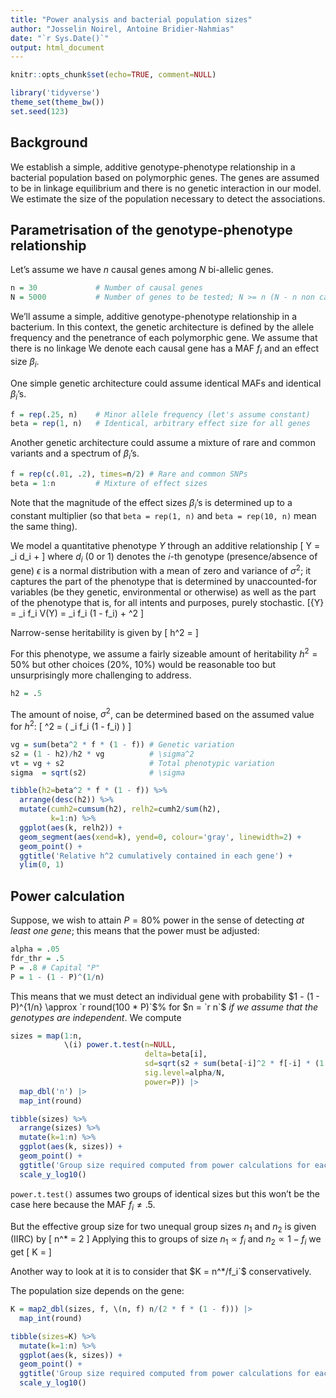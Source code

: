 ```yaml
---
title: "Power analysis and bacterial population sizes"
author: "Josselin Noirel, Antoine Bridier-Nahmias"
date: "`r Sys.Date()`"
output: html_document
---
```


```r
knitr::opts_chunk$set(echo=TRUE, comment=NULL)
```

```r
library('tidyverse')
theme_set(theme_bw())
set.seed(123)
```

## Background

We establish a simple, additive genotype-phenotype relationship in a bacterial population based on polymorphic genes.  The genes are assumed to be in linkage equilibrium and there is no genetic interaction in our model.  We estimate the size of the population necessary to detect the associations.

## Parametrisation of the genotype-phenotype relationship

Let's assume we have $n$ causal genes among $N$ bi-allelic genes.

```r
n = 30             # Number of causal genes
N = 5000           # Number of genes to be tested; N >= n (N - n non causal)
```

We'll assume a simple, additive genotype-phenotype relationship in a bacterium.  In this context, the genetic architecture is defined by the allele frequency and the penetrance of each polymorphic gene.  We assume that there is no linkage  We denote each causal gene has a MAF $f_i$ and an effect size $\beta_i$.

One simple genetic architecture could assume identical MAFs and identical $\beta_i$'s.

```r
f = rep(.25, n)    # Minor allele frequency (let's assume constant)
beta = rep(1, n)   # Identical, arbitrary effect size for all genes
```

Another genetic architecture could assume a mixture of rare and common variants and a spectrum of $\beta_i$'s.

```r
f = rep(c(.01, .2), times=n/2) # Rare and common SNPs
beta = 1:n         # Mixture of effect sizes
```

Note that the magnitude of the effect sizes $\beta_i$'s is determined up to a constant multiplier (so that `beta = rep(1, n)` and `beta = rep(10, n)` mean the same thing).

We model a quantitative phenotype $Y$ through an additive relationship
\[ Y = \sum \beta_i d_i + \epsilon \]
where $d_i$ (0 or 1) denotes the $i$-th genotype (presence/absence of gene) $\epsilon$ is a normal distribution with a mean of zero and variance of $\sigma^2$; it captures the part of the phenotype that is determined by unaccounted-for variables (be they genetic, environmental or otherwise) as well as the part of the phenotype that is, for all intents and purposes, purely stochastic.
\[\bar{Y} = \sum \beta_i f_i \quad
  V(Y)    = \sum \beta_i f_i (1 - f_i) + \sigma^2 \]

Narrow-sense heritability is given by \[ h^2 = \frac{\sum \beta_i f_i (1 - f_i)}{V(Y)} \]

For this phenotype, we assume a fairly sizeable amount of heritability $h^2 = 50$% but other choices (20%, 10%) would be reasonable too but unsurprisingly more challenging to address.

```r
h2 = .5
```

The amount of noise, $\sigma^2$, can be determined based on the assumed value for $h^2$:
\[ \sigma^2 = \frac{1 - h^2}{h^2} \Bigl( \sum \beta_i f_i (1 - f_i) \Bigl) \]

```r
vg = sum(beta^2 * f * (1 - f)) # Genetic variation
s2 = (1 - h2)/h2 * vg          # \sigma^2
vt = vg + s2                   # Total phenotypic variation
sigma  = sqrt(s2)              # \sigma
```

```r
tibble(h2=beta^2 * f * (1 - f)) %>%
  arrange(desc(h2)) %>%
  mutate(cumh2=cumsum(h2), relh2=cumh2/sum(h2),
         k=1:n) %>%
  ggplot(aes(k, relh2)) +
  geom_segment(aes(xend=k), yend=0, colour='gray', linewidth=2) +
  geom_point() +
  ggtitle('Relative h^2 cumulatively contained in each gene') +
  ylim(0, 1)
```

## Power calculation

Suppose, we wish to attain $P = 80$% power in the sense of detecting *at least one gene*; this means that the power must be adjusted:

```r
alpha = .05
fdr_thr = .5
P = .8 # Capital "P"
P = 1 - (1 - P)^(1/n)
```

This means that we must detect an individual gene with probability $1 - (1 - P)^{1/n} \approx `r round(100 * P)`$% for $n = `r n`$ *if we assume that the genotypes are independent*.  We compute

```r
sizes = map(1:n,
            \(i) power.t.test(n=NULL,
                              delta=beta[i],
                              sd=sqrt(s2 + sum(beta[-i]^2 * f[-i] * (1 - f[-i]))),
                              sig.level=alpha/N,
                              power=P)) |>
  map_dbl('n') |>
  map_int(round)
```

```r
tibble(sizes) %>%
  arrange(sizes) %>%
  mutate(k=1:n) %>%
  ggplot(aes(k, sizes)) +
  geom_point() +
  ggtitle('Group size required computed from power calculations for each gene') +
  scale_y_log10()
```

`power.t.test()` assumes two groups of identical sizes but this won't be the case here because the MAF $f_i \neq .5$.

But the effective group size for two unequal group sizes $n_1$ and $n_2$ is given (IIRC) by
\[ n^* = 2 \frac{n_1 n_2}{n_1 + n_2} \]
Applying this to groups of size $n_1 \propto f_i$ and $n_2 \propto 1 - f_i$ we get
\[ K = \frac{n^*}{2 f_i (1 - f_i)} \]

Another way to look at it is to consider that $K = n^*/f_i`$ conservatively.

The population size depends on the gene:

```r
K = map2_dbl(sizes, f, \(n, f) n/(2 * f * (1 - f))) |>
  map_int(round)
```

```r
tibble(sizes=K) %>%
  mutate(k=1:n) %>%
  ggplot(aes(k, sizes)) +
  geom_point() +
  ggtitle('Group size required computed from power calculations for each gene') +
  scale_y_log10()
```
